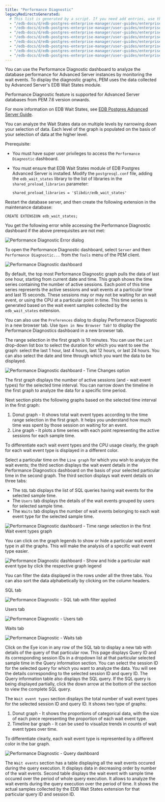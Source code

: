 ```yaml
---
title: "Performance Diagnostic"
legacyRedirectsGenerated:
  # This list is generated by a script. If you need add entries, use the `legacyRedirects` key.
  - "/edb-docs/d/edb-postgres-enterprise-manager/user-guides/enterprise-features-guide/7.12/performance_diagnostic.html"
  - "/edb-docs/d/edb-postgres-enterprise-manager/user-guides/enterprise-features-guide/7.10/performance_diagnostic.html"
  - "/edb-docs/d/edb-postgres-enterprise-manager/user-guides/enterprise-features-guide/7.11/performance_diagnostic.html"
  - "/edb-docs/d/edb-postgres-enterprise-manager/user-guides/enterprise-features-guide/7.9/performance_diagnostic.html"
  - "/edb-docs/d/edb-postgres-enterprise-manager/user-guides/enterprise-features-guide/7.14/performance_diagnostic.html"
  - "/edb-docs/d/edb-postgres-enterprise-manager/user-guides/enterprise-features-guide/7.13/performance_diagnostic.html"
  - "/edb-docs/d/edb-postgres-enterprise-manager/user-guides/enterprise-features-guide/7.15/performance_diagnostic.html"
  - "/edb-docs/d/edb-postgres-enterprise-manager/user-guides/enterprise-features-guide/7.16/performance_diagnostic.html"
---
```


You can use the Performance Diagnostic dashboard to analyze the database performance for Advanced Server instances by monitoring the wait events. To display the diagnostic graphs, PEM uses the data collected by Advanced Server's EDB Wait States module.

Performance Diagnostic feature is supported for Advanced Server databases from PEM 7.6 version onwards.

For more information on EDB Wait States, see [EDB Postgres Advanced Server Guide](/epas/latest/epas_guide/13_performance_analysis_and_tuning/#edb-wait-states).

You can analyze the Wait States data on multiple levels by narrowing down your selection of data. Each level of the graph is populated on the basis of your selection of data at the higher level.

Prerequisite:

-   You must have super user privileges to access the `Performance Diagnostic` dashboard.

-   You must ensure that EDB Wait States module of EDB Postgres Advanced Server is installed. Modify the `postgresql.conf` file, adding the `edb_wait_states` library to the list of libraries in the `shared_preload_libraries` parameter:

    `shared_preload_libraries = '$libdir/edb_wait_states'`

Restart the database server, and then create the following extension in the maintenance database:

`CREATE EXTENSION edb_wait_states;`

You get the following error while accessing the Performance Diagnostic dashboard if the above prerequisites are not met:

![Performance Diagnostic Error dialog](../images/performance_diagnostic_error.png)

To open the Performance Diagnostic dashboard, select `Server` and then `Performance Diagnostic...` from the `Tools` menu of the PEM client.

![Performance Diagnostic dashboard](../images/performance_diagnostic_intro.png)

By default, the top most Performance Diagnostic graph pulls the data of last one hour, starting from current date and time. This graph shows the time series containing the number of active sessions. Each point of this time series represents the active sessions and wait events at a particular time and last 15 seconds. These sessions may or may not be waiting for an wait event, or using the CPU at a particular point in time. This time series is generated based on the wait event samples collected by the `edb_wait_states` extension.

You can also use the `Preferences` dialog to display Performance Diagnostic in a new browser tab. Use `Open in New Browser Tab?` to display the Performance Diagnostics dashboard in a new browser tab.

The range selection in the first graph is 10 minutes. You can use the `Last` drop-down list box to select the duration for which you want to see the graph: select the last 1 hour, last 4 hours, last 12 hours, or last 24 hours. You can also select the date and time through which you want the data to be displayed.

![Performance Diagnostic dashboard - Time Changes option](../images/performance_diagnostic_datetime_selection.png)

The first graph displays the number of active sessions (and - wait event types) for the selected time interval. You can narrow down the timeline in the first graph to analyze the data for a specific time period.

Next section plots the following graphs based on the selected time interval in the first graph:

1.  Donut graph - It shows total wait event types according to the time range selection in the first graph. It helps you understand how much time was spent by those session on waiting for an event.
2.  Line graph - It plots a time series with each point representing the active sessions for each sample time.

To differentiate each wait event types and the CPU usage clearly, the graph for each wait event type is displayed in a different color.

Select a particular time on the `Line graph` for which you wish to analyze the wait events; the third section displays the wait event details in the Performance Diagnostics dashboard on the basis of your selected particular time in the second graph. The third section displays wait event details on three tabs:

-   The `SQL` tab displays the list of SQL queries having wait events for the selected sample time.
-   The `Users` tab displays the details of the wait events grouped by users for selected sample time.
-   The `Waits` tab displays the number of wait events belonging to each wait event type for the selected sample time.

![Performance Diagnostic dashboard - Time range selection in the first Wait event types graph](../images/performance_diagnostic_timeseries_selection.png)

You can click on the graph legends to show or hide a particular wait event type in all the graphs. This will make the analysis of a specific wait event type easier.

![Performance Diagnostic dashboard - Show and hide a particular wait event type by click the respective graph legend](../images/performance_diagnostic_chart_legends.png)

You can filter the data displayed in the rows under all the three tabs. You can also sort the data alphabetically by clicking on the column headers.

SQL tab

![Performance Diagnostic - SQL tab with filter applied](../images/performance_diagnostic_table_filter.png)

Users tab

![Performance Diagnostic - Users tab](../images/performance_diagnostic_users_table.png)

Waits tab

![Performance Diagnostic - Waits tab](../images/performance_diagnostic_wait_events.png)

Click on the Eye icon in any row of the SQL tab to display a new tab with details of the query of that particular row. This page displays Query ID and its corresponding session IDs in a dropdown list at that particular selected sample time in the Query information section. You can select the session ID for the selected query for which you want to analyze the data. You will see the details corresponding to the selected session ID and query ID. The Query information table also displays the SQL query. If the SQL query is being displayed partially, click the down arrow at the bottom of the section to view the complete SQL query.

The `Wait event types` section displays the total number of wait event types for the selected session ID and query ID. It shows two type of graphs:

1.  Donut graph - It shows the proportions of categorical data, with the size of each piece representing the proportion of each wait event type.
2.  Timeline bar graph - It can be used to visualize trends in counts of wait event types over time.

To differentiate clearly, each wait event type is represented by a different color in the bar graph.

![Performance Diagnostic - Query dashboard](../images/performance_diagnostic_query_dashboard.png)

The `Wait events` section has a table displaying all the wait events occured during the query execution. It displays data in decreasing order by number of the wait events. Second table displays the wait event with sample time occured over the period of whole query execution. It allows to analyze the wait events during the query execution over the period of time. It shows the actual samples collected by the EDB Wait States extension for that particular query ID and session ID.
